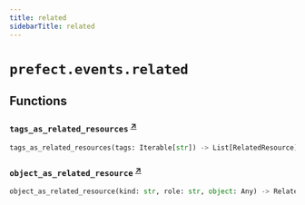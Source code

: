 ```yaml
---
title: related
sidebarTitle: related
---
```


# `prefect.events.related`

## Functions

### `tags_as_related_resources` <sup><a href="https://github.com/PrefectHQ/prefect/blob/main/src/prefect/events/related.py#L34" target="_blank">↗</a></sup>

```python
tags_as_related_resources(tags: Iterable[str]) -> List[RelatedResource]
```

### `object_as_related_resource` <sup><a href="https://github.com/PrefectHQ/prefect/blob/main/src/prefect/events/related.py#L46" target="_blank">↗</a></sup>

```python
object_as_related_resource(kind: str, role: str, object: Any) -> RelatedResource
```
